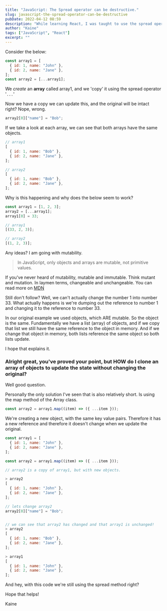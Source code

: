 ```yaml
---
title: "JavaScript: The Spread operator can be destructive."
slug: javascript-the-spread-operator-can-be-destructive
pubDate: 2022-04-12 08:59
description: "While learning React, I was taught to use the spread operator to copy an array. This is not always a good idea."
author: "Kaine"
tags: ["JavaScript", "React"]
excerpt: ""
---
```


Consider the below:

```js
const array1 = [
  { id: 1, name: "John" },
  { id: 2, name: "Jane" },
];
const array2 = [...array1];
```

We _create_ an **array** called array1, and we 'copy' it using the spread operator '`...`'

Now we have a copy we can update this, and the original will be intact right? Nope, wrong.

```js
array2[0]["name"] = "Bob";
```

If we take a look at each array, we can see that both arrays have the same objects.

```js
// array1
[
  { id: 1, name: "Bob" },
  { id: 2, name: "Jane" },
];

// array2
[
  { id: 1, name: "Bob" },
  { id: 2, name: "Jane" },
];
```

Why is this happening and why does the below seem to work?

```js
const array1 = [1, 2, 3];
array2 = [...array1];
array1[0] = 33;

// array1
[(33, 2, 3)];

// array2
[(1, 2, 3)];
```

Any ideas? I am going with mutability.

> In JavaScript, only objects and arrays are mutable, not primitive values.

If you've never heard of mutability, mutable and immutable. Think mutant and mutation. In laymen terms, changeable and unchangeable. You can read more on [MDN](https://developer.mozilla.org/en-US/docs/Glossary/Mutable)

Still don't follow? Well, we can't actually change the number 1 into number 33. What actually happens is we're dumping out the reference to number 1 and changing it to the reference to number 33.

In our original example we used objects, which ARE mutable. So the object is the same. Fundamentally we have a list (array) of objects, and if we copy that list we still have the same reference to the object in memory. And if we change that object in memory, both lists reference the same object so both lists update.

I hope that explains it.

### Alright great, you've proved your point, but HOW do I clone an array of objects to update the state without changing the original?

Well good question.

Personally the only solution I've seen that is also relatively short. Is using the map method of the Array class.

```js
const array2 = array1.map((item) => ({ ...item }));
```

We're creating a new object, with the same key value pairs. Therefore it has a new reference and therefore it doesn't change when we update the original.

```js
const array1 = [
  { id: 1, name: "John" },
  { id: 2, name: "Jane" },
];

const array2 = array1.map((item) => ({ ...item }));

// array2 is a copy of array1, but with new objects.

> array2
[
  { id: 1, name: "John" },
  { id: 2, name: "Jane" },
];

// lets change array2
array2[0]["name"] = "Bob";


// we can see that array2 has changed and that array1 is unchanged!
> array2
[
  { id: 1, name: "Bob" },
  { id: 2, name: "Jane" },
];

> array1
[
  { id: 1, name: "John" },
  { id: 2, name: "Jane" },
];
```

And hey, with this code we're still using the spread method right?

Hope that helps!

Kaine
